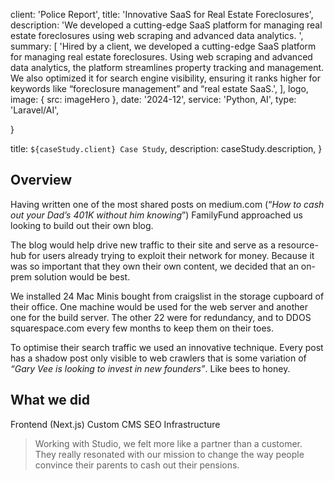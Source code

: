 
  client: 'Police Report',
  title: 'Innovative SaaS for Real Estate Foreclosures',
  description:
    'We developed a cutting-edge SaaS platform for managing real estate foreclosures using web scraping and advanced data analytics. ',
  summary: [
    'Hired by a client, we developed a cutting-edge SaaS platform for managing real estate foreclosures. Using web scraping and advanced data analytics, the platform streamlines property tracking and management. We also optimized it for search engine visibility, ensuring it ranks higher for keywords like “foreclosure management” and “real estate SaaS.',
  ],
  logo,
  image: { src: imageHero },
  date: '2024-12',
  service: 'Python, AI',
  type: 'Laravel/AI',

}

  title: `${caseStudy.client} Case Study`,
  description: caseStudy.description,
}

## Overview

Having written one of the most shared posts on medium.com (“_How to cash out your Dad’s 401K without him knowing_”) FamilyFund approached us looking to build out their own blog.

The blog would help drive new traffic to their site and serve as a resource-hub for users already trying to exploit their network for money. Because it was so important that they own their own content, we decided that an on-prem solution would be best.

We installed 24 Mac Minis bought from craigslist in the storage cupboard of their office. One machine would be used for the web server and another one for the build server. The other 22 were for redundancy, and to DDOS squarespace.com every few months to keep them on their toes.

To optimise their search traffic we used an innovative technique. Every post has a shadow post only visible to web crawlers that is some variation of _“Gary Vee is looking to invest in new founders”_. Like bees to honey.

## What we did

<TagList>
  <TagListItem>Frontend (Next.js)</TagListItem>
  <TagListItem>Custom CMS</TagListItem>
  <TagListItem>SEO</TagListItem>
  <TagListItem>Infrastructure</TagListItem>
</TagList>

<Blockquote
  author={{ name: 'Debra Fiscal', role: 'CEO of FamilyFund' }}
  image={{ src: imageDebraFiscal }}
>
  Working with Studio, we felt more like a partner than a customer. They really
  resonated with our mission to change the way people convince their parents to
  cash out their pensions.
</Blockquote>

<StatList>
  <StatListItem value="25%" label="Less traffic" />
  <StatListItem value="10x" label="Page load times" />
  <StatListItem value="15%" label="Higher infra costs" />
  <StatListItem value="$1.2M" label="Legal fees" />
</StatList>
